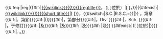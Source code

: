 {{#ifeq:{{{type}}}|reg|{{#if:{{{wikilink|}}}|[[{{{wikilink}}}{{!}}{{{regtitle}}}]]，{{{regnumber}}}（[{{{link}}} {{{regtitle}}}]位於{{{linkloc}}}）|[{{{link}}} {{{regtitle}}}]，{{{regnumber}}}}}|{{#ifexist:{{{wikilink}}}|[[{{{wikilink}}}{{!}}{{{short title}}}]]|[{{{link}}} {{{short title}}}]}}，{{#switch:{{{abbr}}}|S.C.|R.S.C.={{link-en|加拿大法規|Statutes of Canada|加拿大法規{{!}}{{{abbr}}}}}|{{{abbr}}}}} {{{year}}}，第{{{chapter}}}章{{#if:{{{section|}}}|，第{{{section}}}節}}{{#if:{{{subsection|}}}|({{{subsection}}})}}{{#if:{{{part|}}}|，第{{{part}}}部分}}{{#if:{{{division|}}}|，Div. {{{division}}}}}{{#if:{{{schedule|}}}|，Sch. {{{schedule}}}}}{{#if:{{{amended1|}}} |，于{{{amended1}}}修訂}}{{#if:{{{amended2|}}} |及{{{amended2}}}}}{{#if:{{{amended3|}}} |及{{{amended3}}}}}{{#if:{{{amended4|}}} |及{{{amended4}}}}}{{#if:{{{amended5|}}} |及{{{amended5}}}}} {{#ifexist:{{{wikilink}}}|([{{{link}}} {{{short title}}}]位於{{{linkloc}}})|}}}}{{#if:{{{accessdate|}}}|. <span class="reference-accessdate">{{{accessdate}}}。</span>}}
<noinclude>{{Documentation}}</noinclude>